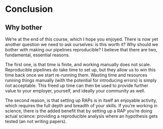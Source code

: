 # Conclusion

## Why bother

We’re at the end of this course, which I hope you enjoyed. There is now yet another question we need to ask ourselves: is this worth it?
Why should we bother with making our pipelines reproducible? I believe that there are two, fundamental, essential reasons. 

The first one, is that time is finite, and working manually does not scale. Reproducible pipelines do take time to set up, but they allow
us to win this time back once we start re-running them. Wasting time and resources running things manually (with the potential for introducing
errors) is simply not acceptable. This freed up time can then be used to provide further value to your employer, yourself, and ideally your
community as well.

The second reason, is that setting up RAPs is in itself an enjoyable activity, which requires the full depth and breadth of your skills. 
If you’re working in science, there is the added benefit that by setting up a RAP you’re doing actual science: providing a reproducible
analysis where an hypothesis gets tested (an not writing papers).
